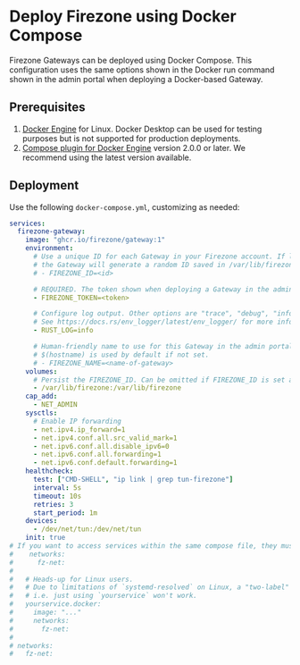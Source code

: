 
# Deploy Firezone using Docker Compose

Firezone Gateways can be deployed using Docker Compose. This configuration uses
the same options shown in the Docker run command shown in the admin portal when
deploying a Docker-based Gateway.

## Prerequisites

1. [Docker Engine](https://docs.docker.com/get-docker/) for Linux. Docker
   Desktop can be used for testing purposes but is not supported for production
   deployments.
1. [Compose plugin for Docker Engine](https://docs.docker.com/compose/install/#scenario-two-install-the-compose-plugin)
   version 2.0.0 or later. We recommend using the latest version available.

## Deployment

Use the following `docker-compose.yml`, customizing as needed:

```yaml
services:
  firezone-gateway:
    image: "ghcr.io/firezone/gateway:1"
    environment:
      # Use a unique ID for each Gateway in your Firezone account. If left blank,
      # the Gateway will generate a random ID saved in /var/lib/firezone
      # - FIREZONE_ID=<id>

      # REQUIRED. The token shown when deploying a Gateway in the admin portal.
      - FIREZONE_TOKEN=<token>

      # Configure log output. Other options are "trace", "debug", "info", "warn", "error", and "off".
      # See https://docs.rs/env_logger/latest/env_logger/ for more information.
      - RUST_LOG=info

      # Human-friendly name to use for this Gateway in the admin portal.
      # $(hostname) is used by default if not set.
      # - FIREZONE_NAME=<name-of-gateway>
    volumes:
      # Persist the FIREZONE_ID. Can be omitted if FIREZONE_ID is set above.
      - /var/lib/firezone:/var/lib/firezone
    cap_add:
      - NET_ADMIN
    sysctls:
      # Enable IP forwarding
      - net.ipv4.ip_forward=1
      - net.ipv4.conf.all.src_valid_mark=1
      - net.ipv6.conf.all.disable_ipv6=0
      - net.ipv6.conf.all.forwarding=1
      - net.ipv6.conf.default.forwarding=1
    healthcheck:
      test: ["CMD-SHELL", "ip link | grep tun-firezone"]
      interval: 5s
      timeout: 10s
      retries: 3
      start_period: 1m
    devices:
      - /dev/net/tun:/dev/net/tun
    init: true
# If you want to access services within the same compose file, they must share a network.
#    networks:
#      fz-net:
#
#   # Heads-up for Linux users.
#   # Due to limitations of `systemd-resolved` on Linux, a "two-label" domain is necessary if you want to define this as a DNS resource.
#   # i.e. just using `yourservice` won't work.
#   yourservice.docker:
#     image: "..."
#     networks:
#       fz-net:
#
# networks:
#   fz-net:
```
